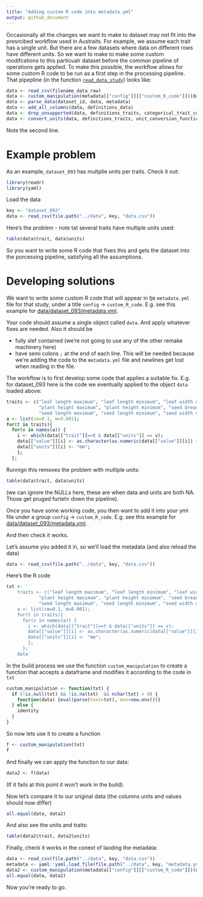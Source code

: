 ```yaml
---
title: "Adding custom R code into metadata.yml"
output: github_document
---
```


Occasionally all the changes we want to make to dataset may not fit into the presrcibed workflow used in Austraits. For example, we assume each trait has a single unit. But there are a few datasets where data on different rows have different units. So we want to make to make some custom modifcations to this particualr dataset before the common pipeline of operations gets applied. To make this possible, the workflow allows for some custom R code to be run as a first step in the processing pipeline. That pipepline (in the function [`read_data_study`](https://github.com/traitecoevo/austraits/blob/master/R/steps.R#L59)) looks like:

```r
data <- read_csv(filename_data_raw)
data <- custom_manipulation(metadata[["config"]][["custom_R_code"]])(data)
data <- parse_data(dataset_id, data, metadata)
data <- add_all_columns(data, definitions_data)
data <- drop_unsupported(data, definitions_traits, categorical_trait_constraints)
data <- convert_units(data, definitions_traits, unit_conversion_functions)
```

Note the second line. 

# Example problem 

As an example, `dataset_093` has multplie units per traits. Check it out:

```r
library(readr)
library(yaml)
```

Load the data
```r
key <- "dataset_093"
data <- read_csv(file.path("../data", key, "data.csv"))
```

Here's the problem - note tat several traits have multiple units used:

```r
table(data$trait, data$units)
```

So you want to write some R code that fixes this and gets the dataset into the porcessing pipeline, satisfying all the assumptions.

# Developing solutions

We want to write some custom R code that will appear in tje `metadata.yml` file for that study, under a title `config` -> `custom_R_code`. E.g. see this example for [data/dataset_093/metadata.yml](https://github.com/traitecoevo/austraits/blob/0f142e32dc6e8fc1b5f2d42257ea60289f212ace/data/dataset_093/metadata.yml#L32).

Your code should assume a single object called `data`. And apply whatever fixes are needed. Also it should be

- fully slef contained (we're not going to use any of the other remake machinery here)
- have semi colons `;` at the end of each line. This will be needed because we're adding the code to the `metadata.yml` file and newlines get lost when reading in the file.

The workflow is to first develop some code that applies a suitable fix. E.g. for dataset_093 here is the code we eventually applied to the object `data` loaded above:

```r
traits <- c("leaf length maximum", "leaf length minimum", "leaf width maximum", "leaf width minimum",
            "plant height maximum", "plant height minimum", "seed breadth maximum", "seed breadth minimum",
            "seed length maximum", "seed length minimum", "seed width maximum", "seed width minimum");
a <- list(cm=0.1, m=0.001);
for(t in traits){
  for(v in names(a)) {
    i <- which(data[["trait"]]==t & data[["units"]] == v);
    data[["value"]][i] <- as.character(as.numeric(data[["value"]][i]) * a[[v]]);
    data[["units"]][i] <- "mm";
    };
  };
```

Runnign this removes the problem with mutliple units:
```r
table(data$trait, data$units)
```
(we can ignore the NULLs here, these are when data and units are both NA. Those get pruged furtehr down the pipeline).

Once you have some working code, you then want to add it into your yml file under a group `config` -> `custom_R_code`. E.g. see this example for [data/dataset_093/metadata.yml](https://github.com/traitecoevo/austraits/blob/0f142e32dc6e8fc1b5f2d42257ea60289f212ace/data/dataset_093/metadata.yml#L32).

And then check it works.

Let's assume you added it in, so we'll load the metadata (and also reload the data)

```r
data <- read_csv(file.path("../data", key, "data.csv"))
```

Here's the R code
```r
txt <- '
    traits <- c("leaf length maximum", "leaf length minimum", "leaf width maximum", "leaf width minimum",
            "plant height maximum", "plant height minimum", "seed breadth maximum", "seed breadth minimum",
            "seed length maximum", "seed length minimum", "seed width maximum", "seed width minimum");
    a <- list(cm=0.1, m=0.001);
    for(t in traits){
      for(v in names(a)) {
        i <- which(data[["trait"]]==t & data[["units"]] == v);
        data[["value"]][i] <- as.character(as.numeric(data[["value"]][i]) * a[[v]]);
        data[["units"]][i] <- "mm";
        };
      };
    data'
```

In the build process we use the function `custom_manipulation` to create a function that accepts a dataframe and modifies it according to the code in `txt`

```r
custom_manipulation <- function(txt) {
  if (!is.null(txt) && !is.na(txt)  && nchar(txt) > 0) {
    function(data) {eval(parse(text=txt), env=new.env())}
  } else {
    identity
  }
}
```

So now lets use it to create a function
```r
f <- custom_manipulation(txt)
f
```

And finally we can apply the function to our data:
```r
data2 <- f(data)
```
(If it fails at this point it won't work in the build). 

Now let's compare it to our original data (the columns units and values should now differ)

```r
all.equal(data, data2)
```

And also see the units and traits:

```r
table(data2$trait, data2$units)
```

Finally, check it works in the conext of laoding the metadata:

```r
data <- read_csv(file.path("../data", key, "data.csv"))
metadata <- yaml::yaml.load_file(file.path("../data", key, "metadata.yml"))
data2 <- custom_manipulation(metadata[["config"]][["custom_R_code"]])(data)
all.equal(data, data2)
```

Now you're ready to go. 
